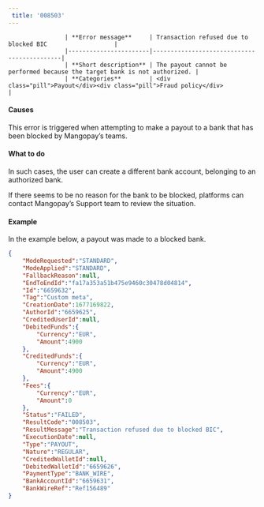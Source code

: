 ---  
 title: '008503'  
---  


                    | **Error message**     | Transaction refused due to blocked BIC                   |
                    |-----------------------|--------------------------------------------|
                    | **Short description** | The payout cannot be performed because the target bank is not authorized. |
                    | **Categories**        | <div class="pill">Payout</div><div class="pill">Fraud policy</div>                         |
                  

#### Causes  

This error is triggered when attempting to make a payout to a bank that has been blocked by Mangopay’s teams.  

#### What to do  

In such cases, the user can create a different bank account, belonging to an authorized bank.  

If there seems to be no reason for the bank to be blocked, platforms can contact Mangopay’s Support team to review the situation.  

#### Example  

In the example below, a payout was made to a blocked bank.  
```json API Response
{
    "ModeRequested":"STANDARD",
    "ModeApplied":"STANDARD",
    "FallbackReason":null,
    "EndToEndId":"fa17a353a51b475e9460c30478d04814",
    "Id":"6659632",
    "Tag":"Custom meta",
    "CreationDate":1677169822,
    "AuthorId":"6659625",
    "CreditedUserId":null,
    "DebitedFunds":{
        "Currency":"EUR",
        "Amount":4900
    },
    "CreditedFunds":{
        "Currency":"EUR",
        "Amount":4900
    },
    "Fees":{
        "Currency":"EUR",
        "Amount":0
    },
    "Status":"FAILED",
    "ResultCode":"008503",
    "ResultMessage":"Transaction refused due to blocked BIC",
    "ExecutionDate":null,
    "Type":"PAYOUT",
    "Nature":"REGULAR",
    "CreditedWalletId":null,
    "DebitedWalletId":"6659626",
    "PaymentType":"BANK_WIRE",
    "BankAccountId":"6659631",
    "BankWireRef":"Ref156489"
}
```